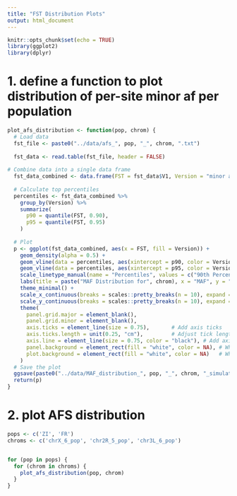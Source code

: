 ```yaml
---
title: "FST Distribution Plots"
output: html_document
---
```


```r
knitr::opts_chunk$set(echo = TRUE)
library(ggplot2)
library(dplyr)
```

# 1. define a function to plot distribution of per-site minor af per population
```r
plot_afs_distribution <- function(pop, chrom) {
  # Load data
  fst_file <- paste0("../data/afs_", pop, "_", chrom, ".txt")
  
  fst_data <- read.table(fst_file, header = FALSE)
  
# Combine data into a single data frame
  fst_data_combined <- data.frame(FST = fst_data$V1, Version = "minor allele frequency")
  
  # Calculate top percentiles
  percentiles <- fst_data_combined %>%
    group_by(Version) %>%
    summarize(
      p90 = quantile(FST, 0.90),
      p95 = quantile(FST, 0.95)
    )
  
  # Plot
  p <- ggplot(fst_data_combined, aes(x = FST, fill = Version)) +
    geom_density(alpha = 0.5) +
    geom_vline(data = percentiles, aes(xintercept = p90, color = Version, linetype = "90th Percentile"), size = 1) +
    geom_vline(data = percentiles, aes(xintercept = p95, color = Version, linetype = "95th Percentile"), size = 1) +
    scale_linetype_manual(name = "Percentiles", values = c("90th Percentile" = "dashed", "95th Percentile" = "dotted")) +
    labs(title = paste("MAF Distribution for", chrom), x = "MAF", y = "Density") +
    theme_minimal() +
    scale_x_continuous(breaks = scales::pretty_breaks(n = 10), expand = c(0, 0)) +
    scale_y_continuous(breaks = scales::pretty_breaks(n = 10), expand = c(0, 0)) +
    theme(
      panel.grid.major = element_blank(),
      panel.grid.minor = element_blank(),
      axis.ticks = element_line(size = 0.75),       # Add axis ticks
      axis.ticks.length = unit(0.25, "cm"),         # Adjust tick length
      axis.line = element_line(size = 0.75, color = "black"), # Add axis lines
      panel.background = element_rect(fill = "white", color = NA), # White background
      plot.background = element_rect(fill = "white", color = NA)   # White background
    )
  # Save the plot
  ggsave(paste0("../data/MAF_distribution_", pop, "_", chrom, "_simulated.png"), plot = p, width = 6, height = 4, dpi = 300)
  return(p)
}
```


# 2. plot AFS distribution
```r
pops <- c('ZI', 'FR')
chroms <- c('chrX_6_pop', 'chr2R_5_pop', 'chr3L_6_pop')


for (pop in pops) {
  for (chrom in chroms) {
    plot_afs_distribution(pop, chrom)
  }
}
```